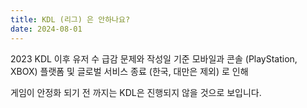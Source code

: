 ```yaml
---
title: KDL (리그) 은 안하나요?
date: 2024-08-01
---
```


2023 KDL 이후 유저 수 급감 문제와 작성일 기준 <Link href="https://kartdrift.nexon.com/kartdrift/ko/news/announcement/view?threadId=2612323" target="_blank">모바일과 콘솔 (PlayStation, XBOX) 플랫폼 및 글로벌 서비스 종료 (한국, 대만은 제외)</Link> 로 인해 

게임이 안정화 되기 전 까지는 KDL은 진행되지 않을 것으로 보입니다.